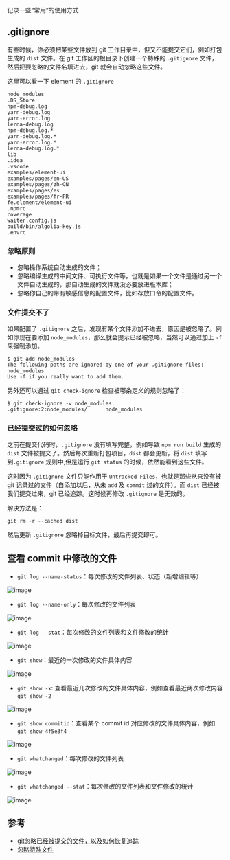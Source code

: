 记录一些“常用”的使用方式

## .gitignore

有些时候，你必须把某些文件放到 git 工作目录中，但又不能提交它们，例如打包生成的 `dist` 文件。在 git 工作区的根目录下创建一个特殊的 `.gitignore` 文件，然后把要忽略的文件名填进去，git 就会自动忽略这些文件。

这里可以看一下 element 的 `.gitignore`

```
node_modules
.DS_Store
npm-debug.log
yarn-debug.log
yarn-error.log
lerna-debug.log
npm-debug.log.*
yarn-debug.log.*
yarn-error.log.*
lerna-debug.log.*
lib
.idea
.vscode
examples/element-ui
examples/pages/en-US
examples/pages/zh-CN
examples/pages/es
examples/pages/fr-FR
fe.element/element-ui
.npmrc
coverage
waiter.config.js
build/bin/algolia-key.js
.envrc
```

### 忽略原则

-  忽略操作系统自动生成的文件；
-  忽略编译生成的中间文件、可执行文件等，也就是如果一个文件是通过另一个文件自动生成的，那自动生成的文件就没必要放进版本库；
-  忽略你自己的带有敏感信息的配置文件，比如存放口令的配置文件。

### 文件提交不了

如果配置了 `.gitignore` 之后，发现有某个文件添加不进去，原因是被忽略了。例如你现在要添加 `node_modules`，那么就会提示已经被忽略，当然可以通过加上 `-f` 来强制添加。

```
$ git add node_modules
The following paths are ignored by one of your .gitignore files:
node_modules
Use -f if you really want to add them.
```

另外还可以通过 `git check-ignore` 检查被哪条定义的规则忽略了：

```
$ git check-ignore -v node_modules
.gitignore:2:node_modules/      node_modules
```

### 已经提交过的如何忽略

之前在提交代码时，`.gitignore` 没有填写完整，例如导致 `npm run build` 生成的 `dist` 文件被提交了。然后每次重新打包项目，`dist` 都会更新，将 `dist` 填写到`.gitignore` 规则中,但是运行 `git status` 的时候，依然能看到这些文件。

这时因为 `.gitignore` 文件只能作用于 `Untracked Files`，也就是那些从来没有被 git 记录过的文件（自添加以后，从未 `add` 及 `commit` 过的文件）。而 `dist` 已经被我们提交过来，git 已经追踪。这时候再修改 `.gitignore` 是无效的。

解决方法是：

```
git rm -r --cached dist
```

然后更新 `.gitignore` 忽略掉目标文件，最后再提交即可。

## 查看 commit 中修改的文件

- `git log --name-status`：每次修改的文件列表、状态（新增编辑等）

![image](https://user-images.githubusercontent.com/28384700/87530299-ba504800-c6c2-11ea-9753-496334a96bf3.png)
- `git log --name-only`：每次修改的文件列表

![image](https://user-images.githubusercontent.com/28384700/87530450-eec40400-c6c2-11ea-876d-c8719ea22e8e.png)
- `git log --stat`：每次修改的文件列表和文件修改的统计

![image](https://user-images.githubusercontent.com/28384700/87530576-187d2b00-c6c3-11ea-93ef-284bbce85a68.png)
- `git show`：最近的一次修改的文件具体内容

![image](https://user-images.githubusercontent.com/28384700/87530948-9b05ea80-c6c3-11ea-991b-401ebbc6771d.png)
- `git show -x`: 查看最近几次修改的文件具体内容，例如查看最近两次修改内容 `git show -2`

![image](https://user-images.githubusercontent.com/28384700/87531261-0780e980-c6c4-11ea-8590-efebd61d17b2.png)
- `git show commitid`：查看某个 commit id 对应修改的文件具体内容，例如 `git show 4f5e3f4`

![image](https://user-images.githubusercontent.com/28384700/87531416-444ce080-c6c4-11ea-868e-c8acbc8d84c2.png)
- `git whatchanged`：每次修改的文件列表

![image](https://user-images.githubusercontent.com/28384700/87531768-c5a47300-c6c4-11ea-9522-02b7133958ef.png)
- `git whatchanged --stat`：每次修改的文件列表和文件修改的统计

![image](https://user-images.githubusercontent.com/28384700/87531828-db199d00-c6c4-11ea-931c-af3011f04ae0.png)

## 参考

- [git忽略已经被提交的文件，以及如何恢复追踪](https://www.cnblogs.com/zhangceblogs/p/9020499.html)
- [忽略特殊文件](https://www.liaoxuefeng.com/wiki/896043488029600/900004590234208)